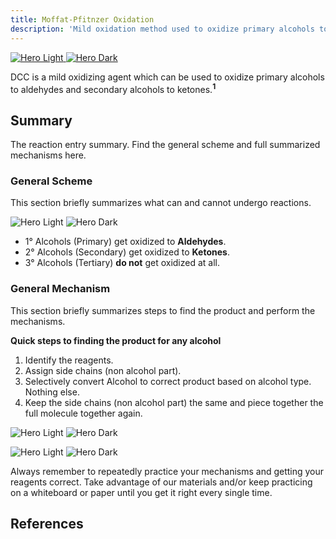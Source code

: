 ```yaml
---
title: Moffat-Pfitnzer Oxidation
description: 'Mild oxidation method used to oxidize primary alcohols to aldehydes and secondary alcohols to ketones.'
---
```


<a href="" target="_blank" rel="noopener noreferrer">
  <img
    noZoom
    className="block dark:hidden"
    src="/images/moffat-pfitnzer-oxidation/DCCReagentOverviewFixL.png"
    alt="Hero Light"
  />
  <img
    noZoom
    className="hidden dark:block"
    src="/images/moffat-pfitnzer-oxidation/DCCReagentOverviewFixD.png"
    alt="Hero Dark"
  />
</a>

DCC is a mild oxidizing agent which can be used to oxidize primary alcohols to aldehydes and secondary alcohols to ketones.<sup>**1**</sup>

## Summary

The reaction entry summary. Find the general scheme and full summarized mechanisms here.

### General Scheme

This section briefly summarizes what can and cannot undergo reactions.

<img
  className="block dark:hidden"
  src="/images/moffat-pfitnzer-oxidation/sumlight.png"
  alt="Hero Light"
/>
<img
  className="hidden dark:block"
  src="/images/moffat-pfitnzer-oxidation/sumdark.png"
  alt="Hero Dark"
/>

- 1° Alcohols (Primary) get oxidized to **Aldehydes**.
- 2° Alcohols (Secondary) get oxidized to **Ketones**.
- 3° Alcohols (Tertiary) **do not** get oxidized at all.

### General Mechanism

This section briefly summarizes steps to find the product and perform the mechanisms.

**Quick steps to finding the product for any alcohol**
1. Identify the reagents.
2. Assign side chains (non alcohol part).
3. Selectively convert Alcohol to correct product based on alcohol type. Nothing else.
4. Keep the side chains (non alcohol part) the same and piece together the full molecule together again.

<Accordion title="Full Primary Alcohol to Aldehyde Mechanism">
  
<img
        className="block dark:hidden"
        src="/images/moffat-pfitnzer-oxidation/PrimLight.png"
        alt="Hero Light"
        title=""
      />
      <img
        className="hidden dark:block"
        src="/images/moffat-pfitnzer-oxidation/PrimDark.png"
        alt="Hero Dark"
        title=""
      />

</Accordion>

<Accordion title="Full Secondary Alcohol to Ketone Mechanism">
  
<img
        className="block dark:hidden"
        src="/images/moffat-pfitnzer-oxidation/SecLightMf.png"
        alt="Hero Light"
        title=""
      />
      <img
        className="hidden dark:block"
        src="/images/moffat-pfitnzer-oxidation/SecDarkMf.png"
        alt="Hero Dark"
        title=""
      />

</Accordion>

<Tip>Always remember to repeatedly practice your mechanisms and getting your reagents correct. Take advantage of our materials and/or keep practicing on a whiteboard or paper until you get it right every single time. </Tip>

## References